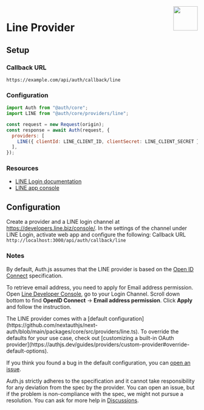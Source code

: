 
<img align="right" src="/img/providers/line.svg" height="64" width="64" />

# Line Provider

## Setup

### Callback URL

```
https://example.com/api/auth/callback/line
```

### Configuration

```js
import Auth from "@auth/core";
import LINE from "@auth/core/providers/line";

const request = new Request(origin);
const response = await Auth(request, {
  providers: [
    LINE({ clientId: LINE_CLIENT_ID, clientSecret: LINE_CLIENT_SECRET }),
  ],
});
```

### Resources

- [LINE Login documentation](https://developers.line.biz/en/docs/line-login/integrate-line-login/)
- [LINE app console](https://developers.line.biz/console/)

## Configuration

Create a provider and a LINE login channel at https://developers.line.biz/console/. In the settings of the channel under LINE Login, activate web app and configure the following: Callback URL `http://localhost:3000/api/auth/callback/line`

### Notes

By default, Auth.js assumes that the LINE provider is
based on the [Open ID Connect](https://openid.net/specs/openid-connect-core-1_0.html) specification.

To retrieve email address, you need to apply for Email address permission. Open [Line Developer Console](https://developers.line.biz/console/), go to your Login Channel. Scroll down bottom to find **OpenID Connect** -> **Email address permission**. Click **Apply** and follow the instruction.

<Callout>
The LINE provider comes with a [default configuration](https://github.com/nextauthjs/next-auth/blob/main/packages/core/src/providers/line.ts).
To override the defaults for your use case, check out [customizing a built-in OAuth provider](https://authjs.dev/guides/providers/custom-provider#override-default-options).

</Callout>

If you think you found a bug in the default configuration, you can [open an issue](https://authjs.dev/new/provider-issue).

Auth.js strictly adheres to the specification and it cannot take responsibility for any deviation from
the spec by the provider. You can open an issue, but if the problem is non-compliance with the spec,
we might not pursue a resolution. You can ask for more help in [Discussions](https://authjs.dev/new/github-discussions).
